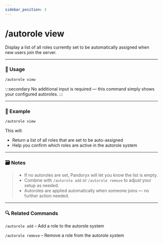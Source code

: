 ```yaml
---
sidebar_position: 3
---
```


# /autorole view

Display a list of all roles currently set to be automatically assigned when new users join the server.

<hr className="md-divider-gradient" />

### 💬 Usage
```bash
/autorole view
```
:::secondary
No additional input is required — this command simply shows your configured autoroles.
:::

<hr className="md-divider-gradient" />

### 📌 Example
```bash
/autorole view
```
This will:
- Return a list of all roles that are set to be auto-assigned
- Help you confirm which roles are active in the autorole system

<hr className="md-divider-gradient" />

### 🗃️ Notes
> - If no autoroles are set, Pandoryx will let you know the list is empty.
> - Combine with `/autorole add` or `/autorole remove` to adjust your setup as needed.
> - Autoroles are applied automatically when someone joins — no further action needed.

<hr className="md-divider-gradient" />

### 🔍 Related Commands
`/autorole add` – Add a role to the autorole system

`/autorole remove` – Remove a role from the autorole system